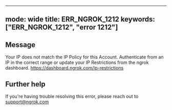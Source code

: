 
---
mode: wide
title: ERR_NGROK_1212
keywords: ["ERR_NGROK_1212", "error 1212"]
---

## Message
Your IP does not match the IP Policy for this Account. Authenticate from an IP in the correct range or update your IP Restrictions from the ngrok dashboard. https://dashboard.ngrok.com/ip-restrictions




## Further help
If you're having trouble resolving this error, please reach out to [support@ngrok.com](mailto:support@ngrok.com?subject=Help%20with%20ERR_NGROK_1212)

